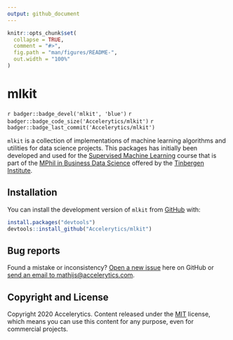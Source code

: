 ```yaml
---
output: github_document
---
```


<!-- README.md is generated from README.Rmd. Please edit that file -->

```r
knitr::opts_chunk$set(
  collapse = TRUE,
  comment = "#>",
  fig.path = "man/figures/README-",
  out.width = "100%"
)
```

# mlkit

<!-- badges: start -->
`r badger::badge_devel('mlkit', 'blue')`
`r badger::badge_code_size('Accelerytics/mlkit')`
`r badger::badge_last_commit('Accelerytics/mlkit')`
<!-- badges: end -->

`mlkit` is a collection of implementations of machine learning algorithms and utilities for data science projects. This packages has initially been developed
and used for the [Supervised Machine Learning](https://www.tinbergen.nl/courses/89/supervised-machine-learning) course that is part of the [MPhil in Business Data Science](https://businessdatascience.nl/home) offered by the [Tinbergen Institute](https://www.tinbergen.nl/home).


## Installation

You can install the development version of `mlkit` from
[GitHub](https://github.com/) with:
``` r
install.packages("devtools")
devtools::install_github("Accelerytics/mlkit")
```


## Bug reports

Found a mistake or inconsistency? [Open a new issue](issues) here on GitHub or [send an email to mathijs@accelerytics.com](mailto:mathijs@accelerytics.com).


## Copyright and License
Copyright 2020 Accelerytics. Content released under the [MIT](https://github.com/BlackrockDigital/startbootstrap-agency/blob/gh-pages/LICENSE) license, which means you can use this content for any purpose, even for commercial projects.
